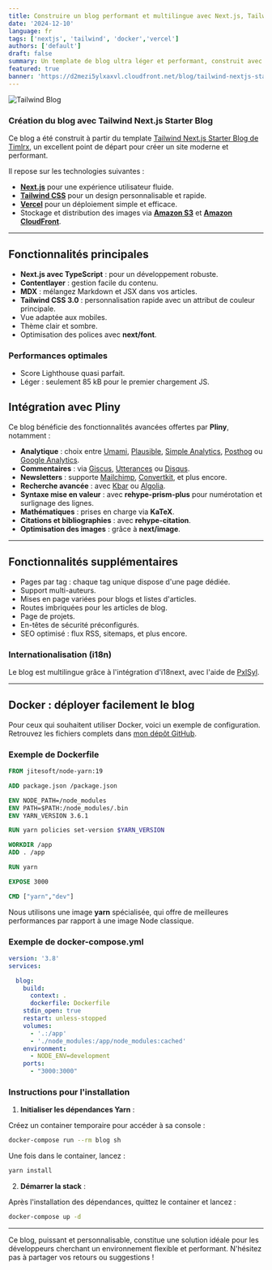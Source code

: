 ```yaml
---
title: Construire un blog performant et multilingue avec Next.js, Tailwind et Docker
date: '2024-12-10'
language: fr
tags: ['nextjs', 'tailwind', 'docker','vercel']
authors: ['default']
draft: false
summary: Un template de blog ultra léger et performant, construit avec Tailwind CSS, Next.js et Docker, offrant une expérience fluide et multilingue.
featured: true
banner: 'https://d2mezi5ylxaxvl.cloudfront.net/blog/tailwind-nextjs-starter-blog/banner-tailwind-nextjs-starter-blog.png?format=auto'
---
```


![Tailwind Blog](https://d2mezi5ylxaxvl.cloudfront.net/blog/tailwind-nextjs-starter-blog/tailwind-blog.png?format=auto)

### Création du blog avec Tailwind Next.js Starter Blog

Ce blog a été construit à partir du template [Tailwind Next.js Starter Blog de Timlrx](https://github.com/timlrx/tailwind-nextjs-starter-blog), un excellent point de départ pour créer un site moderne et performant.

Il repose sur les technologies suivantes :

- **[Next.js](https://nextjs.org/)** pour une expérience utilisateur fluide.
- **[Tailwind CSS](https://tailwindcss.com/)** pour un design personnalisable et rapide.
- **[Vercel](https://vercel.com/)** pour un déploiement simple et efficace.
- Stockage et distribution des images via **[Amazon S3](https://aws.amazon.com/s3/)** et **[Amazon CloudFront](https://aws.amazon.com/fr/cloudfront/)**.

---

## Fonctionnalités principales

- **Next.js avec TypeScript** : pour un développement robuste.
- **Contentlayer** : gestion facile du contenu.
- **MDX** : mélangez Markdown et JSX dans vos articles.
- **Tailwind CSS 3.0** : personnalisation rapide avec un attribut de couleur principale.
- Vue adaptée aux mobiles.
- Thème clair et sombre.
- Optimisation des polices avec **next/font**.

### Performances optimales

- Score Lighthouse quasi parfait.
- Léger : seulement 85 kB pour le premier chargement JS.

<FancyBoxImage 
  src="https://d2mezi5ylxaxvl.cloudfront.net/blog/tailwind-nextjs-starter-blog/performances-culturedevops.png?format=auto" 
  alt="Rapport Lighthouse" 
/>
---

## Intégration avec **Pliny**

Ce blog bénéficie des fonctionnalités avancées offertes par **Pliny**, notamment :

- **Analytique** : choix entre [Umami](https://umami.is/), [Plausible](https://plausible.io/), [Simple Analytics](https://simpleanalytics.com/), [Posthog](https://posthog.com/) ou [Google Analytics](https://analytics.google.com/analytics/web/).
- **Commentaires** : via [Giscus](https://giscus.app/), [Utterances](https://utteranc.es/) ou [Disqus](https://disqus.com/).
- **Newsletters** : supporte [Mailchimp](https://mailchimp.com/), [Convertkit](https://convertkit.com/), et plus encore.
- **Recherche avancée** : avec [Kbar](https://kbar.vercel.app/) ou [Algolia](https://www.algolia.com/).
- **Syntaxe mise en valeur** : avec **rehype-prism-plus** pour numérotation et surlignage des lignes.
- **Mathématiques** : prises en charge via **KaTeX**.
- **Citations et bibliographies** : avec **rehype-citation**.
- **Optimisation des images** : grâce à **next/image**.

---

## Fonctionnalités supplémentaires

- Pages par tag : chaque tag unique dispose d'une page dédiée.
- Support multi-auteurs.
- Mises en page variées pour blogs et listes d'articles.
- Routes imbriquées pour les articles de blog.
- Page de projets.
- En-têtes de sécurité préconfigurés.
- SEO optimisé : flux RSS, sitemaps, et plus encore.

### Internationalisation (i18n)

Le blog est multilingue grâce à l'intégration d'i18next, avec l'aide de [PxlSyl](https://github.com/PxlSyl/tailwind-nextjs-starter-blog-i18n).

---

## Docker : déployer facilement le blog

Pour ceux qui souhaitent utiliser Docker, voici un exemple de configuration. Retrouvez les fichiers complets dans [mon dépôt GitHub](https://github.com/CultureDevOps/blog).

### Exemple de Dockerfile

```dockerfile
FROM jitesoft/node-yarn:19

ADD package.json /package.json

ENV NODE_PATH=/node_modules
ENV PATH=$PATH:/node_modules/.bin
ENV YARN_VERSION 3.6.1

RUN yarn policies set-version $YARN_VERSION

WORKDIR /app
ADD . /app

RUN yarn

EXPOSE 3000

CMD ["yarn","dev"]
```

Nous utilisons une image **yarn** spécialisée, qui offre de meilleures performances par rapport à une image Node classique.

### Exemple de docker-compose.yml

```yml
version: '3.8'
services:

  blog:
    build:
      context: .
      dockerfile: Dockerfile
    stdin_open: true
    restart: unless-stopped
    volumes:
      - '.:/app'
      - './node_modules:/app/node_modules:cached'
    environment:
      - NODE_ENV=development
    ports:
      - "3000:3000"
```

### Instructions pour l'installation

1. **Initialiser les dépendances Yarn** :
   
Créez un container temporaire pour accéder à sa console :
```bash
docker-compose run --rm blog sh
```
Une fois dans le container, lancez :
```bash
yarn install
```

2. **Démarrer la stack** :
   
Après l'installation des dépendances, quittez le container et lancez :
```bash
docker-compose up -d
```

---

Ce blog, puissant et personnalisable, constitue une solution idéale pour les développeurs cherchant un environnement flexible et performant. N'hésitez pas à partager vos retours ou suggestions !

